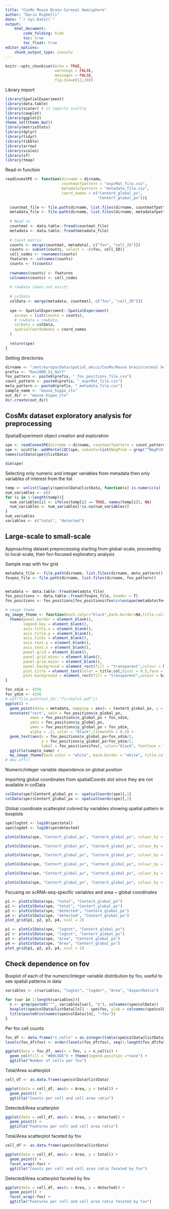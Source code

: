 ```yaml
---
title: "CosMx Mouse Brain Coronal Hemisphere"
author: "Dario Righelli"
date: "`r Sys.Date()`"
output: 
    html_document:
        code_folding: hide
        toc: true
        toc_float: true
editor_options: 
    chunk_output_type: console
---
```


```r
knitr::opts_chunk$set(echo = TRUE,
                      warnings = FALSE,
                      messages = FALSE,
                      fig.dim=c(12,10))
```

Library import

```r
library(SpatialExperiment)
library(data.table)
library(scater) # it imports scuttle
library(cowplot)
library(ggplot2)
theme_set(theme_bw())
library(matrixStats)
library(dplyr)
library(tidyr)
library(tibble)
library(arrow)
library(scales)
library(sf)
library(tmap)
```

Read-in function

```r
readCosmxSPE <- function(dirname = dirname, 
                         countmatfpattern = "exprMat_file.csv", 
                         metadatafpattern = "metadata_file.csv", 
                         coord_names = c("CenterX_global_px",
                                         "CenterY_global_px")){
  
  countmat_file <- file.path(dirname, list.files(dirname, countmatfpattern))
  metadata_file <- file.path(dirname, list.files(dirname, metadatafpattern))
  
  # Read in 
  countmat <- data.table::fread(countmat_file)
  metadata <- data.table::fread(metadata_file)
  
  # Count matrix   
  counts <- merge(countmat, metadata[, c("fov", "cell_ID")])
  counts <- subset(counts, select = -c(fov, cell_ID))
  cell_codes <- rownames(counts)
  features <- colnames(counts)
  counts <- t(counts)
  
  rownames(counts) <- features
  colnames(counts) <- cell_codes
  
  # rowData (does not exist)
  
  # colData
  colData <- merge(metadata, countmat[, c("fov", "cell_ID")])
  
  spe <- SpatialExperiment::SpatialExperiment(
    assays = list(counts = counts),
    # rowData = rowData,
    colData = colData,
    spatialCoordsNames = coord_names
  )
  
  return(spe)
}
```

Setting directories

```r
dirname <- "/mnt/europa/data/spatial_omics/CosMx/Mouse brain/coronal hemisphere"
prefix <- "Run1000_S1_Half"
fov_pattern <- paste0(prefix, "_fov_positions_file.csv")
count_pattern <- paste0(prefix, "_exprMat_file.csv")
meta_pattern <- paste0(prefix, "_metadata_file.csv")
sample_name <- "mouse_hippo_ctx"
out_dir <- "mouse_hippo_ctx"
dir.create(out_dir)
```

## CosMx dataset exploratory analysis for preprocessing

SpatialExperiment object creation and exploration

```r
spe <- readCosmxSPE(dirname = dirname, countmatfpattern = count_pattern, metadatafpattern = meta_pattern)
spe <- scuttle::addPerCellQC(spe, subsets=list(NegProb = grep("^NegPrb", rownames(spe))))
names(colData(spe)@listData)
```

```r
dim(spe)
```

Selecting only numeric and integer variables from metadata then only variables of interest from the list

```r
temp <- unlist(lapply(spe@colData@listData, function(x) is.numeric(x) | is.integer(x)))
num_variables <- c()
for (i in 1:length(temp)){
  num_variables[i] <- ifelse(temp[i] == TRUE, names(temp[i]), NA)
  num_variables <- num_variables[!is.na(num_variables)]
}
num_variables
variables <- c("total", "detected")
```

## Large-scale to small-scale

Approaching dataset preprocessing starting from global-scale, proceeding to local-scale, then fov-focused exploratory analysis

Sample map with fov grid

```r

metadata_file <- file.path(dirname, list.files(dirname, meta_pattern))
fovpos_file <- file.path(dirname, list.files(dirname, fov_pattern))


metadata <- data.table::fread(metadata_file)
fov_positions <- data.table::fread(fovpos_file, header = T)
fov_positions <- fov_positions[fov_positions$fov%in%unique(metadata$fov),]

# image theme
my_image_theme <- function(back.color="black",back.border=NA,title.col="white") {
  theme(panel.border = element_blank(),
        legend.key = element_blank(),
        axis.title.x = element_blank(),
        axis.title.y = element_blank(),
        axis.ticks = element_blank(),
        axis.text.y = element_blank(),
        axis.text.x = element_blank(),
        panel.grid = element_blank(),
        panel.grid.minor = element_blank(),
        panel.grid.major = element_blank(),
        panel.background = element_rect(fill = "transparent",colour = NA),
        plot.title = element_text(color = title.col,hjust = 0.5,face = "bold"),
        plot.background = element_rect(fill = "transparent",colour = back.border))
}

fov_xdim <- 4256
fov_ydim <- 4256
# pdf(file.path(out_dir,"firstplot.pdf"))
ggplot() + 
  geom_point(data = metadata, mapping = aes(x = CenterX_global_px, y = CenterY_global_px), colour = "darkmagenta", fill="darkmagenta", size = 0.05, alpha = 0.2) +
  annotate("rect", xmin = fov_positions$x_global_px, 
           xmax = fov_positions$x_global_px + fov_xdim, 
           ymin = fov_positions$y_global_px, 
           ymax = fov_positions$y_global_px + fov_ydim,
           alpha = .2, color = "black",linewidth = 0.2) +
  geom_text(aes(x = fov_positions$x_global_px+fov_xdim/2,
                y = fov_positions$y_global_px+fov_ydim/2,
                label = fov_positions$fov), color="black", fontface = "bold") +
  ggtitle(sample_name) + 
  my_image_theme(back.color = "white", back.border = "white", title.col = "black")
# dev.off()
```

Numeric/integer variable dependence on global position

Importing global coordinates from spatialCoords slot since they are not available in colData

```r
colData(spe)$CenterX_global_px <- spatialCoords(spe)[,1]
colData(spe)$CenterY_global_px <- spatialCoords(spe)[,2]
```

Global coordinate scatterplot colored by variables showing spatial pattern in boxplots

```r
spe$logtot <- log10(spe$total)
spe$logdet <- log10(spe$detected)

plotColData(spe, "CenterY_global_px", "CenterX_global_px", colour_by = "total", point_size = 0.1) + ggtitle("Total counts per cell")
```

```r
plotColData(spe, "CenterY_global_px", "CenterX_global_px", colour_by = "logtot", point_size = 0.1) + ggtitle("Log-total counts per cell")
```

```r
plotColData(spe, "CenterY_global_px", "CenterX_global_px", colour_by = "detected", point_size = 0.1) + ggtitle("Detected features per cell")
```

```r
plotColData(spe, "CenterY_global_px", "CenterX_global_px", colour_by = "logdet", point_size = 0.1) + ggtitle("Log-detected features per cell")
```

```r
plotColData(spe, "CenterY_global_px", "CenterX_global_px", colour_by = "Area", point_size = 0.1) + ggtitle("Area")
```

```r
plotColData(spe, "CenterY_global_px", "CenterX_global_px", colour_by = "AspectRatio", point_size = 0.1) + ggtitle("Aspect ratio")
```


Focusing on scRNA-seq-specific variables and area ~ global coordinates

```r
p1 <- plotColData(spe, "total", "CenterX_global_px")
p2 <- plotColData(spe, "total", "CenterY_global_px")
p3 <- plotColData(spe, "detected", "CenterX_global_px")
p4 <- plotColData(spe, "detected", "CenterY_global_px")
plot_grid(p1, p2, p3, p4, ncol = 2)
```

```r
p1 <- plotColData(spe, "logtot", "CenterX_global_px")
p2 <- plotColData(spe, "logtot", "CenterY_global_px")
p3 <- plotColData(spe, "Area", "CenterX_global_px")
p4 <- plotColData(spe, "Area", "CenterY_global_px")
plot_grid(p1, p2, p3, p4, ncol = 2)
```

## Check dependence on fov

Boxplot of each of the numeric/integer variable distribution by fov, useful to see spatial patterns in data

```r
variables <- c(variables, "logtot", "logdet", "Area", "AspectRatio")

for (var in 1:length(variables)){
  n <- grep(paste0("^", variables[var], "$"), colnames(spe@colData))
  boxplot(spe@colData@listData[[n]] ~ spe$fov, ylab = colnames(spe@colData)[n], cex = 0.2)
  title(paste0(colnames(spe@colData)[n], "~fov"))
}
```

Per fov cell counts

```r
fov_df <- data.frame("n_cells" = as.integer(table(spe@colData@listData$fov)), "fov" = as.factor(names(table(spe@colData@listData$fov))))
levels(fov_df$fov) <- order(levels(fov_df$fov), seq(1:length(fov_df$fov)))

ggplot(data = fov_df, aes(x = fov, y = n_cells)) +
  geom_col(fill = "#B0C4DE") + theme(legend.position ="none") +
  ggtitle("Number of cells per fov") 
```

Total/Area scatterplot

```r
cell_df <- as.data.frame(spe@colData@listData)

ggplot(data = cell_df, aes(x = Area, y = total)) +
  geom_point() + 
  ggtitle("Counts per cell and cell area ratio")
```

Detected/Area scatterplot

```r
ggplot(data = cell_df, aes(x = Area, y = detected)) +
  geom_point() + 
  ggtitle("Features per cell and cell area ratio")
```

Total/Area scatterplot faceted by fov

```r
cell_df <- as.data.frame(spe@colData@listData)

ggplot(data = cell_df, aes(x = Area, y = total)) +
  geom_point() +
  facet_wrap(~fov) + 
  ggtitle("Counts per cell and cell area ratio faceted by fov")
```

Detected/Area scatterplot faceted by fov

```r
ggplot(data = cell_df, aes(x = Area, y = detected)) +
  geom_point() +
  facet_wrap(~fov) + 
  ggtitle("Features per cell and cell area ratio faceted by fov")
```









